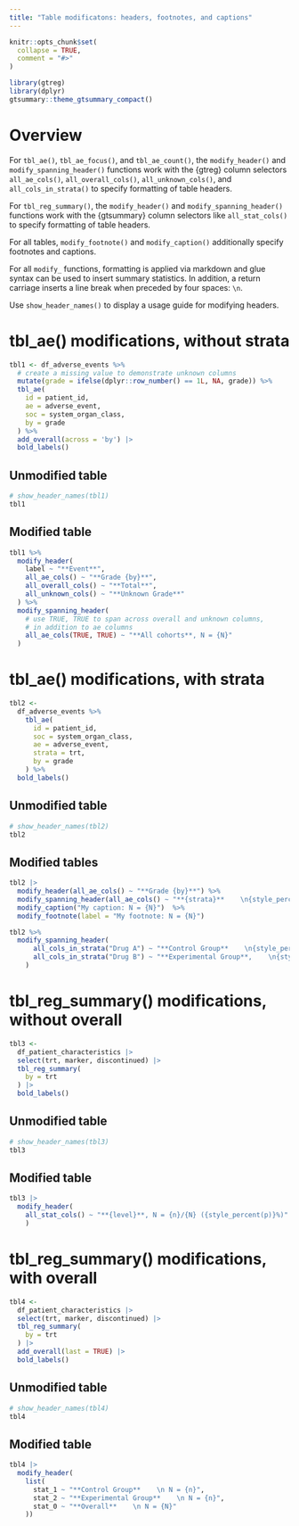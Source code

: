 ```yaml
---
title: "Table modificatons: headers, footnotes, and captions"
---
```


```r
knitr::opts_chunk$set(
  collapse = TRUE,
  comment = "#>"
)
```

```r
library(gtreg)
library(dplyr)
gtsummary::theme_gtsummary_compact()
```


# Overview

For `tbl_ae()`, `tbl_ae_focus()`, and `tbl_ae_count()`, the `modify_header()` and
`modify_spanning_header()` functions work with the {gtreg} column selectors
`all_ae_cols()`, `all_overall_cols()`, `all_unknown_cols()`, and `all_cols_in_strata()`
to specify formatting of table headers.

For `tbl_reg_summary()`, the `modify_header()` and
`modify_spanning_header()` functions work with the {gtsummary} column selectors
like `all_stat_cols()` to specify formatting of table headers.

For all tables, `modify_footnote()` and `modify_caption()` additionally 
specify footnotes and captions.

For all `modify_` functions, formatting is applied via markdown 
and glue syntax can be used to insert summary statistics. In addition, a return
carriage inserts a line break when preceded by four spaces: `    \n`.

Use `show_header_names()` to display a usage guide for
modifying headers.

# tbl_ae() modifications, without strata



```r
tbl1 <- df_adverse_events %>%
  # create a missing value to demonstrate unknown columns
  mutate(grade = ifelse(dplyr::row_number() == 1L, NA, grade)) %>%
  tbl_ae(
    id = patient_id,
    ae = adverse_event,
    soc = system_organ_class,
    by = grade
  ) %>%
  add_overall(across = 'by') |> 
  bold_labels()
```

## Unmodified table

```r
# show_header_names(tbl1)
tbl1
```


## Modified table

```r
tbl1 %>%
  modify_header(
    label ~ "**Event**",
    all_ae_cols() ~ "**Grade {by}**",
    all_overall_cols() ~ "**Total**",
    all_unknown_cols() ~ "**Unknown Grade**"
  ) %>%
  modify_spanning_header(
    # use TRUE, TRUE to span across overall and unknown columns,
    # in addition to ae columns
    all_ae_cols(TRUE, TRUE) ~ "**All cohorts**, N = {N}"
  ) 
```



# tbl_ae() modifications, with strata


```r
tbl2 <-
  df_adverse_events %>%
    tbl_ae(
      id = patient_id,
      soc = system_organ_class,
      ae = adverse_event,
      strata = trt,
      by = grade
    ) %>%
  bold_labels()
```


## Unmodified table

```r
# show_header_names(tbl2)
tbl2
```


## Modified tables

```r
tbl2 |> 
  modify_header(all_ae_cols() ~ "**Grade {by}**") %>%
  modify_spanning_header(all_ae_cols() ~ "**{strata}**    \n{style_percent(p)}% ({n}/{N})") %>%
  modify_caption("My caption: N = {N}")  %>%
  modify_footnote(label = "My footnote: N = {N}") 
```



```r
tbl2 %>%
  modify_spanning_header(
      all_cols_in_strata("Drug A") ~ "**Control Group**    \n{style_percent(p)}% ({n}/{N})",
      all_cols_in_strata("Drug B") ~ "**Experimental Group**,    \n{style_percent(p)}% ({n}/{N})"
    )
```



# tbl_reg_summary() modifications, without overall


```r
tbl3 <-
  df_patient_characteristics |> 
  select(trt, marker, discontinued) |> 
  tbl_reg_summary(
    by = trt
  ) |> 
  bold_labels()
```

## Unmodified table

```r
# show_header_names(tbl3)
tbl3
```

## Modified table


```r
tbl3 |> 
  modify_header(
    all_stat_cols() ~ "**{level}**, N = {n}/{N} ({style_percent(p)}%)"
    )
```


# tbl_reg_summary() modifications, with overall


```r
tbl4 <-
  df_patient_characteristics |> 
  select(trt, marker, discontinued) |> 
  tbl_reg_summary(
    by = trt
  ) |> 
  add_overall(last = TRUE) |> 
  bold_labels()
```

## Unmodified table

```r
# show_header_names(tbl4)
tbl4
```

## Modified table


```r
tbl4 |> 
  modify_header(
    list(
      stat_1 ~ "**Control Group**    \n N = {n}",
      stat_2 ~ "**Experimental Group**    \n N = {n}",
      stat_0 ~ "**Overall**    \n N = {N}"
    )) 
```






